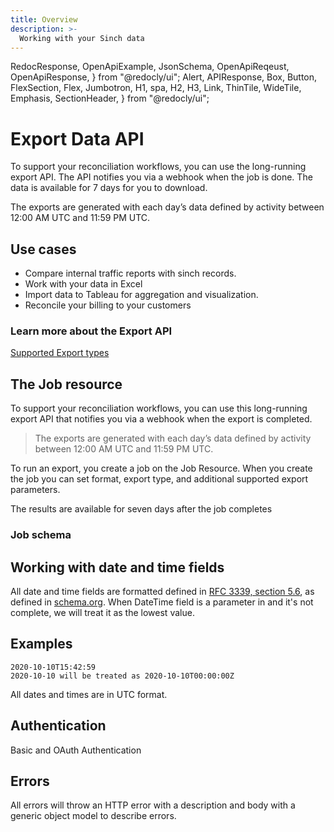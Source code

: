```yaml
---
title: Overview
description: >-
  Working with your Sinch data
---
```


  RedocResponse,
  OpenApiExample,
  JsonSchema,
  OpenApiReqeust,
  OpenApiResponse,
} from "@redocly/ui";
  Alert,
  APIResponse,
  Box,
  Button,
  FlexSection,
  Flex,
  Jumbotron,
  H1,
  spa,
  H2,
  H3,
  Link,
  ThinTile,
  WideTile,
  Emphasis,
  SectionHeader,
} from "@redocly/ui";

# Export Data API

To support your reconciliation workflows, you can use the long-running export API. The API notifies you via a webhook when the job is done. The data is available for 7 days for you to download.

The exports are generated with each day’s data defined by activity between 12:00 AM UTC and 11:59 PM UTC.

## Use cases

- Compare internal traffic reports with sinch records.
- Work with your data in Excel
- Import data to Tableau for aggregation and visualization.
- Reconcile your billing to your customers

### Learn more about the Export API

[Supported Export types](exporttypes.md)

## The Job resource

To support your reconciliation workflows, you can use this long-running export API that notifies you via a webhook when the export is completed.

> The exports are generated with each day’s data defined by activity between 12:00 AM UTC and 11:59 PM UTC.

To run an export, you create a job on the Job Resource. When you create the job you can set format, export type, and additional supported export parameters.

The results are available for seven days after the job completes

### Job schema

<JsonSchema
  definitionId="export"
  pointer="#/components/schemas/Job"
  hideSamples={false}
/>

## Working with date and time fields

All date and time fields are formatted defined in [RFC 3339, section 5.6](https://tools.ietf.org/html/rfc3339#section-5.6), as defined in [schema.org](https://schema.org/Date).
When DateTime field is a parameter in and it's not complete, we will treat it as the lowest value.

## Examples

```
2020-10-10T15:42:59
2020-10-10 will be treated as 2020-10-10T00:00:00Z
```

All dates and times are in UTC format.

## Authentication

Basic and OAuth Authentication

## Errors

All errors will throw an HTTP error with a description and body with a generic object model to describe errors.

<OpenApiResponse
  definitionId="export"
  pointer="#/components/responses/Error404Response"
  hideSamples={true}
/>

<OpenApiResponse
  definitionId="export"
  pointer="#/components/responses/ErrorResponse"
  hideSamples={true}
/>
